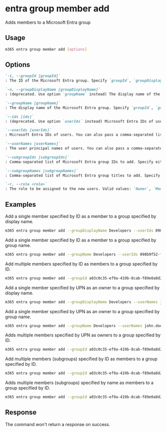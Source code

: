 
# entra group member add

Adds members to a Microsoft Entra group

## Usage

```sh
m365 entra group member add [options]
```

## Options

```md definition-list
`-i, --groupId [groupId]`
: The ID of the Microsoft Entra group. Specify `groupId`, `groupDisplayName` or `groupName` but not multiple.

`-n, --groupDisplayName [groupDisplayName]`
: (deprecated. Use option `groupName` instead) The display name of the Microsoft Entra group. Specify `groupId`, `groupDisplayName` or `groupName` but not multiple.

`--groupName [groupName]`
: The display name of the Microsoft Entra group. Specify `groupId`, `groupDisplayName` or `groupName` but not multiple.

`--ids [ids]`
: (deprecated. Use option `userIds` instead) Microsoft Entra IDs of users. You can also pass a comma-separated list of IDs. Specify either `ids`, `userIds`,`userNames`, `subgroupIds`, or `subgroupNames` but not multiple.

`--userIds [userIds]`
: Microsoft Entra IDs of users. You can also pass a comma-separated list of IDs. Specify either `ids`, `userIds`,`userNames`, `subgroupIds`, or `subgroupNames` but not multiple.

`--userNames [userNames]`
: The user principal names of users. You can also pass a comma-separated list of UPNs. Specify either `ids`, `userIds`,`userNames`, `subgroupIds`, or `subgroupNames` but not multiple.

`--subgroupIds [subgroupIds]`
: Comma-separated list of Microsoft Entra group IDs to add. Specify either `ids`, `userIds`,`userNames`, `subgroupIds`, or `subgroupNames` but not multiple.

`--subgroupNames [subgroupNames]`
: Comma-separated list of Microsoft Entra group titles to add. Specify either `ids`, `userIds`,`userNames`, `subgroupIds`, or `subgroupNames` but not multiple.

`-r, --role <role>`
: The role to be assigned to the new users. Valid values: `Owner`, `Member`.
```

<Global />

## Examples

Add a single member specified by ID as a member to a group specified by display name.

```sh
m365 entra group member add --groupDisplayName Developers --userIds 098b9f52-f48c-4401-819f-29c33794c3f5 --role Member
```

Add a single member specified by ID as a member to a group specified by group name.

```sh
m365 entra group member add --groupName Developers --userIds 098b9f52-f48c-4401-819f-29c33794c3f5 --role Member
```

Add multiple members specified by ID as members to a group specified by ID.

```sh
m365 entra group member add --groupId a03c0c35-ef9a-419b-8cab-f89e0a8d2d2a --userIds "098b9f52-f48c-4401-819f-29c33794c3f5,f1e06e31-3abf-4746-83c2-1513d71f38b8" --role Member
```

Add a single member specified by UPN as an owner to a group specified by display name.

```sh
m365 entra group member add --groupDisplayName Developers --userNames john.doe@contoso.com --role Owner
```

Add a single member specified by UPN as an owner to a group specified by group name.

```sh
m365 entra group member add --groupName Developers --userNames john.doe@contoso.com --role Owner
```

Adds multiple members specified by UPN as owners to a group specified by ID.

```sh
m365 entra group member add --groupId a03c0c35-ef9a-419b-8cab-f89e0a8d2d2a --userNames "john.doe@contoso.com,adele.vance@contoso.com" --role Owner
```

Add multiple members (subgroups) specified by ID as members to a group specified by ID.

```sh
m365 entra group member add --groupId a03c0c35-ef9a-419b-8cab-f89e0a8d2d2a --subgroupIds "098b9f52-f48c-4401-819f-29c33794c3f5,f1e06e31-3abf-4746-83c2-1513d71f38b8" --role Member
```

Adds multiple members (subgroups) specified by name as members to a group specified by ID.

```sh
m365 entra group member add --groupId a03c0c35-ef9a-419b-8cab-f89e0a8d2d2a --subgroupNames "Developers,Human Resources" --role Member
```

## Response

The command won't return a response on success.
